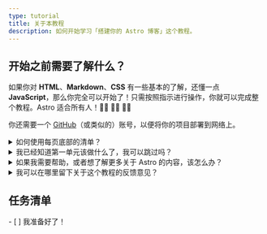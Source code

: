 ```yaml
---
type: tutorial
title: 关于本教程
description: 如何开始学习「搭建你的 Astro 博客」这个教程。
---
```


## 开始之前需要了解什么？

如果你对 **HTML**、**Markdown**、**CSS** 有一些基本的了解，还懂一点 **JavaScript**，那么你完全可以开始了！只需按照指示进行操作，你就可以完成整个教程。Astro 适合所有人！🧑‍🚀 👩‍🚀 👨‍🚀

你还需要一个 [GitHub](https://github.com)（或类似的）账号，以便将你的项目部署到网络上。

<details>
<summary>如何使用每页底部的清单？</summary>

把它们勾掉!

在每个页面的末尾，你会发现一个可点击的任务清单，其中列出了你现在应该能够完成的任务。勾选这些项目，就可以在「教程跟踪」中看到你的进度。

使用清单不是必须的，但如果你在多次访问中完成教程，它可以帮助你记住你的进度。你也可以留下一些任务不勾选，作为你稍后回顾的单元的提醒。

（这些数据仅保存在你的浏览器本地存储中，在其他地方无法使用。它们不会被发送到其他地方，也不会由 Astro 存储。）
</details>

<details>
<summary>我已经知道第一单元该做什么了，我可以跳过吗？</summary>

你可以使用[第一单元](/zh-cn/tutorial/1-setup/)里面的课程，确保你拥有完成教程所需的开发工具和账号。它将指导你创建一个新的 Astro 项目，将其存储在 GitHub 上，并将其部署到 Netlify。

如果你[已经创建了一个新的、空的 Astro 项目](/zh-cn/install-and-setup/)并对你的设置感到满意，你可以安全地跳到[第二单元](/zh-cn/tutorial/2-pages/)，你将开始在你的项目中创建新页面。
</details>

<details>
<summary>如果我需要帮助，或者想了解更多关于 Astro 的内容，该怎么办？</summary>

我们[友好的 Astro Discord 服务器](https://astro.build/chat)是你的不二之选！

进入支持论坛频道提问，或者在 `#general` 或 `#off-topic` 频道中打个招呼和聊天。
</details>

<details>
<summary>我可以在哪里留下关于这个教程的反馈意见？</summary>

本教程是我们文档团队的一个项目。你可以在 Discord 的 `#docs` 频道中找到我们，或将问题提交到 [GitHub 上的文档仓库](https://github.com/withastro/docs/issues)。
</details>

<Box icon="check-list">

## 任务清单

<Checklist>
- [ ] 我准备好了！
</Checklist>
</Box>
